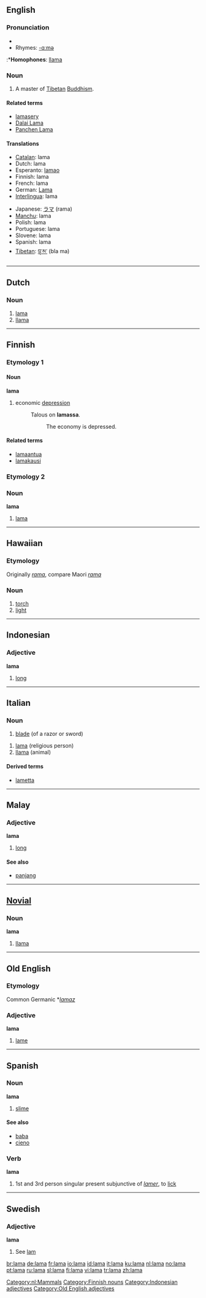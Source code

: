 {{see|Lama|lǎma}}
==English==
{{wikipedia}}

===Pronunciation===
*{{IPA|/ˈlɑ:mə/}}
*Rhymes: [[Rhymes:English:-ɑːmə|-ɑːmə]]
:*'''Homophones''': [[llama]]

===Noun===
{{en-noun}}

# A master of [[Tibetan]] [[Buddhism]].

====Related terms====
*[[lamasery]]
*[[Dalai Lama]]
*[[Panchen Lama]]

====Translations====
{{top}}
*[[Catalan]]: lama {{m}}
*Dutch: lama {{m}}
*Esperanto: [[lamao]]
*Finnish: lama
*French: lama {{m}}
*German: [[Lama]] {{m}}
*[[Interlingua]]: lama
{{mid}}
*Japanese: [[ラマ]] (rama)
*[[Manchu]]: lama
*Polish: lama {{m}}
*Portuguese: lama {{m}}
*Slovene: lama {{m}}
*Spanish: lama {{m}}
*[[Tibetan]]: [[བླ་མ་]] (bla ma)
{{bottom}}

----

==Dutch==

===Noun===
{{nl-noun|lama's|lamaatje}}

# [[lama#English|lama]]
# [[llama]]

[[Category:nl:Mammals]]

----

==Finnish==

===Etymology 1===

====Noun====
'''lama'''

# economic [[depression]]
#:Talous on '''lamassa'''.
#::The economy is depressed.

====Related terms====
*[[lamaantua]]
*[[lamakausi]]

===Etymology 2===

===Noun===
'''lama'''

# [[#English|lama]]

[[Category:Finnish nouns]]

----

==Hawaiian==

===Etymology===
Originally ''[[rama]]'', compare Maori ''[[rama]]''

===Noun===
{{haw-noun}}
# [[torch]]
# [[light]]

----

==Indonesian==

===Adjective===
'''lama'''

# [[long]]

[[Category:Indonesian adjectives]]

----

==Italian==

===Noun===
{{it-noun|lam|f|a|e}}

# [[blade]] (of a razor or sword)

{{it-noun|lam|m|a|i}}

# [[#English|lama]] (religious person)
# [[llama]] (animal)

====Derived terms====
*[[lametta]]

----

==Malay==

===Adjective===
'''lama'''

# [[long]]

====See also====
*[[panjang]]

----

==[[Novial]]==

===Noun===
'''lama'''

# [[llama]]

----

==Old English==

===Etymology===
Common Germanic *''[[lamaz]]''

===Adjective===
'''lama'''

# [[lame]]

[[Category:Old English adjectives]]

----

==Spanish==

===Noun===
'''lama''' {{f}}

# [[slime]]

====See also====
*[[baba]] {{f}}
*[[cieno]] {{m}}

===Verb===
'''lama'''

# 1st and 3rd person singular present subjunctive of ''[[lamer]]'', to [[lick]]

----

==Swedish==

===Adjective===
'''lama'''

# See [[lam#Swedish|lam]]

[[br:lama]]
[[de:lama]]
[[fr:lama]]
[[io:lama]]
[[id:lama]]
[[it:lama]]
[[ku:lama]]
[[nl:lama]]
[[no:lama]]
[[pt:lama]]
[[ru:lama]]
[[sl:lama]]
[[fi:lama]]
[[vi:lama]]
[[tr:lama]]
[[zh:lama]]